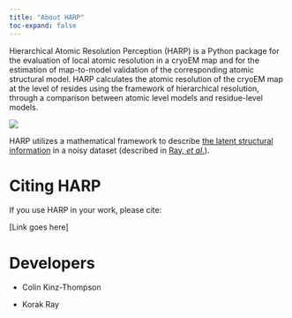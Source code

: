 ```yaml
---
title: "About HARP"
toc-expand: false
---
```


Hierarchical Atomic Resolution Perception (HARP) is a Python package for the evaluation of local atomic resolution in a cryoEM map and for the estimation of map-to-model validation of the corresponding atomic structural model. HARP calculates the atomic resolution of the cryoEM map at the level of resides using the framework of hierarchical resolution, through a comparison between atomic level models and residue-level models. 

![](images/Fig1_v2.png){fig-alt="The profile is inspired by a (upsidedown?) harp"}

HARP utilizes a mathematical framework to describe [the latent structural information](https://bayes-shape-calc.github.io) in a noisy dataset (described in [Ray, _et al_.](https://doi.org/10.1098/rspa.2022.0177)). 


# Citing HARP

If you use HARP in your work, please cite:

[Link goes here]

# Developers
* Colin Kinz-Thompson
<a href="https://ckinzthompson.github.io" title="CT lab" class="quarto-navigation-tool px-1" aria-label="CT email"><i class="bi bi-briefcase-fill"></i></a> 
<a href="https://github.com/ckinzthompson" title="CT github" class="quarto-navigation-tool px-1" aria-label="CT github"><i class="bi bi-github"></i></a> 
<a href="mailto:colin.kinzthompson@rutgers.edu" title="CT email" class="quarto-navigation-tool px-1" aria-label="CT email"><i class="bi bi-envelope-fill"></i></a> 


* Korak Ray 
<a href="https://github.com/KorakRay" title="KR github" class="quarto-navigation-tool px-1" aria-label="KR github"><i class="bi bi-github"></i></a> 
<a href="mailto:korak.ray@lms.mrc.ac.uk" title="KR email" class="quarto-navigation-tool px-1" aria-label="KR email"><i class="bi bi-envelope-fill"></i></a> 